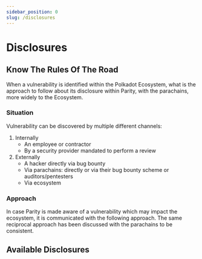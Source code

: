 ```yaml
---
sidebar_position: 0
slug: /disclosures
---
```


# Disclosures

## Know The Rules Of The Road

When a vulnerability is identified within the Polkadot Ecosystem, what is the approach to follow about its disclosure within Parity, with the parachains, more widely to the Ecosystem.

### Situation

Vulnerability can be discovered by multiple different channels:

1. Internally
   - An employee or contractor
   - By a security provider mandated to perform a review
2. Externally
   - A hacker directly via bug bounty
   - Via parachains: directly or via their bug bounty scheme or auditors/pentesters
   - Via ecosystem

### Approach

In case Parity is made aware of a vulnerability which may impact the ecosystem, it is communicated with the following approach. The same reciprocal approach has been discussed with the parachains to be consistent.

## Available Disclosures

<OSVTable />
